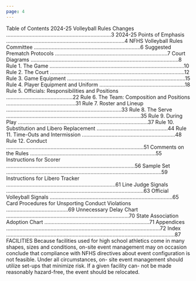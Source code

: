 ```yaml
---
page: 4
---
```


Table of Contents 2024-25 Volleyball Rules Changes .......................................................................3 2024-25 Points of Emphasis ................................................................................4 NFHS Volleyball Rules Committee ........................................................................6 Suggested Prematch Protocols ............................................................................7 Court Diagrams ....................................................................................................8 Rule 1. The Game ...........................................................................................10 Rule 2. The Court ...........................................................................................12 Rule 3. Game Equipment ................................................................................15 Rule 4. Player Equipment and Uniform ..........................................................18 Rule 5. Officials: Responsibilities and Positions .............................................22 Rule 6. The Team: Composition and Positions ...............................................31 Rule 7. Roster and Lineup ..............................................................................33 Rule 8. The Serve ...........................................................................................35 Rule 9. During Play ........................................................................................37 Rule 10. Substitution and Libero Replacement ................................................44 Rule 11. Time-Outs and Intermission ...............................................................48 Rule 12. Conduct .............................................................................................51 Comments on the Rules .....................................................................................55 Instructions for Scorer .......................................................................................56 Sample Set .........................................................................................................59 Instructions for Libero Tracker ..........................................................................61 Line Judge Signals .............................................................................................63 Official Volleyball Signals ...................................................................................65 Card Procedures for Unsporting Conduct Violations ..........................................69 Unnecessary Delay Chart ...................................................................................70 State Association Adoption Chart .......................................................................71 Appendices ........................................................................................................72 Index ..................................................................................................................87 FACILITIES Because facilities used for high school athletics come in many shapes, sizes and conditions, on-site event management may on occasion conclude that compliance with NFHS directives about event configuration is not feasible. Under all circumstances, on- site event management should utilize set-ups that minimize risk. If a given facility can- not be made reasonably hazard-free, the event should be relocated.